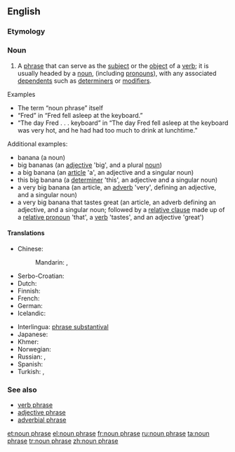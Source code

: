==English==
{{rfc-auto}}
{{wikipedia|lang=en}}

===Etymology===
{{compound|noun|phrase|lang=en}}

===Noun===
{{en-noun|sg=[[noun]] [[phrase]]}}

# {{grammar}} A [[phrase]] that can serve as the [[subject]] or the [[object]] of a [[verb]]; it is usually headed by a [[noun]], (including [[pronoun]]s), with any associated [[dependent]]s such as [[determiner]]s or [[modifier]]s.

; Examples
* The term “noun phrase” itself
* “Fred” in “Fred fell asleep at the keyboard.”
* “The day Fred . . . keyboard” in “The day Fred fell asleep at the keyboard was very hot, and he had had too much to drink at lunchtime.”

; Additional examples:
* banana (a noun)
* big bananas (an [[adjective]] 'big', and a plural [[noun]])
* a big banana (an [[article]] 'a', an adjective and a singular noun)
* this big banana (a [[determiner]] 'this', an adjective and a singular noun)
* a very big banana (an article, an [[adverb]] 'very', defining an adjective, and a singular noun)
* a very big banana that tastes great (an article, an adverb defining an adjective, and a singular noun; followed by a [[relative clause]] made up of a [[relative pronoun]] 'that', a [[verb]] 'tastes', and an adjective 'great')

====Translations====
{{trans-top|phrase that can serve as the subject or the object of a verb}}
* Chinese:
*: Mandarin: {{t|zh|名詞短語|sc=Hani}}, {{t|zh|名词短语|tr=míngcí duǎnyǔ|sc=Hani}}
* Serbo-Croatian: {{t|sh|imenička fraza}}
* Dutch: {{t-|nl|nominale constituent|m}}
* Finnish: {{t-|fi|nominilauseke}}
* French: {{t+|fr|locution nominale|f}}
* German: {{t+|de|Nominalphrase|f}}
* Icelandic: {{t-|is|nafnliður|m}}
{{trans-mid}}
* Interlingua: [[phrase substantival]]
* Japanese: {{t-|ja|名詞句|tr=めいしく, meishiku|sc=Jpan}}
* Khmer: {{t-|km|កន្សោមនាម|sc=Khmr|tr=kɑnsaom niem}}
* Norwegian: {{t-|no|substantivfrase}}
* Russian: {{t-|ru|именное словосочетание|n|tr=imennóje slovosočetánije|sc=Cyrl}}, {{t-|ru|субстантивное словосочетание|n|tr=substantívnoje slovosočetánije|sc=Cyrl}}
* Spanish: {{t-|es|sintagma nominal|m}}
* Turkish: {{t+|tr|ad tamlaması}}, {{t-|tr|isim tamlaması}}
{{trans-bottom}}

===See also===
* [[verb phrase]]
* [[adjective phrase]]
* [[adverbial phrase]]

[[et:noun phrase]]
[[el:noun phrase]]
[[fr:noun phrase]]
[[ru:noun phrase]]
[[ta:noun phrase]]
[[tr:noun phrase]]
[[zh:noun phrase]]